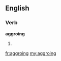 ==English==

===Verb===
'''aggroing'''

# {{present participle of|[[aggro]]}}

[[fr:aggroing]]
[[my:aggroing]]